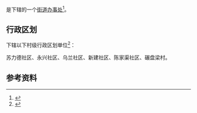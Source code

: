 {{中国乡级行政区|15/06/02/013/000}}

'''{{PAGENAMEBASE}}'''是{{PRC admin/fullname|15/06/02/013/000|3}}下辖的一个[[街道办事处|街道办事处]]<ref>{{PRC admin/ref sgc|{{PRC admin/parent|15/06/02/013/000}}}}</ref>。

== 行政区划 ==
{{PAGENAMEBASE}}下辖以下村级行政区划单位<ref>{{PRC admin/ref sgc|15/06/02/013/000}}</ref>：

苏力德社区、永兴社区、乌兰社区、新建社区、陈家渠社区、碾盘梁村。

== 参考资料 ==
{{reflist}}

{{内蒙古行政区划小作品}}
{{PRC admin/navcat|15/06/02/013/000}}